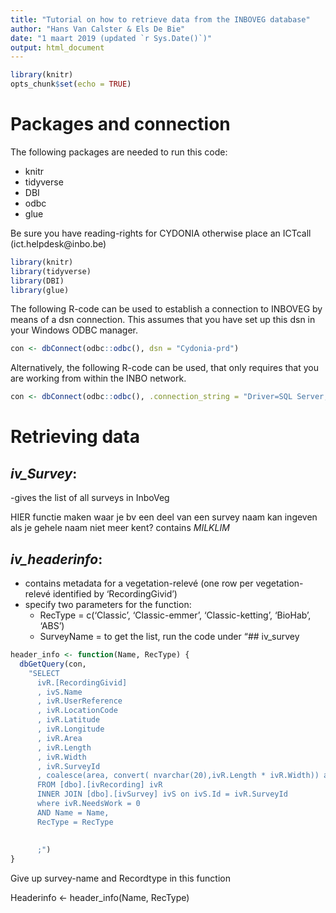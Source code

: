 ```yaml
---
title: "Tutorial on how to retrieve data from the INBOVEG database"
author: "Hans Van Calster & Els De Bie"
date: "1 maart 2019 (updated `r Sys.Date()`)"
output: html_document
---
```



```r
library(knitr)
opts_chunk$set(echo = TRUE)
```

# Packages and connection

The following packages are needed to run this code:

* knitr
* tidyverse
* DBI
* odbc
* glue

Be sure you have reading-rights for CYDONIA
otherwise place an ICTcall (ict.helpdesk@inbo.be)


```r
library(knitr)
library(tidyverse)
library(DBI)
library(glue)
```

The following R-code can be used to establish a connection to INBOVEG by means of a dsn connection. This assumes that you have set up this dsn in your Windows ODBC manager.

```r
con <- dbConnect(odbc::odbc(), dsn = "Cydonia-prd") 
```

Alternatively, the following R-code can be used, that only requires that you are working from within the INBO network.

<!-- TO DO change the connection string -->

```r
con <- dbConnect(odbc::odbc(), .connection_string = "Driver=SQL Server;Server=inbo-sql07-prd.inbo.be,1433;Database=D0021_00_userFlora;Trusted_Connection=Yes;")
```



# Retrieving data

## *iv_Survey*:

-gives the list of all surveys in InboVeg

HIER functie maken waar je bv een deel van een survey naam kan ingeven als je gehele naam niet meer kent?
 contains $MILKLIM$



## *iv_headerinfo*: 

- contains metadata for a vegetation-relevé (one row per vegetation-relevé identified by 'RecordingGivid')
- specify two parameters for the function:
    - RecType = c('Classic', 'Classic-emmer', 'Classic-ketting', 'BioHab', 'ABS')
    - SurveyName = to get the list, run the code under "## iv_survey
    
    
```r

header_info <- function(Name, RecType) {
  dbGetQuery(con,
    "SELECT 
      ivR.[RecordingGivid]
      , ivS.Name
      , ivR.UserReference
      , ivR.LocationCode
      , ivR.Latitude
      , ivR.Longitude
      , ivR.Area
      , ivR.Length
      , ivR.Width
      , ivR.SurveyId
      , coalesce(area, convert( nvarchar(20),ivR.Length * ivR.Width)) as B
      FROM [dbo].[ivRecording] ivR
      INNER JOIN [dbo].[ivSurvey] ivS on ivS.Id = ivR.SurveyId
      where ivR.NeedsWork = 0
      AND Name = Name,
      RecType = RecType
      
      
      ;")
}

```

Give up survey-name and Recordtype in this function

Headerinfo <- header_info(Name, RecType)

